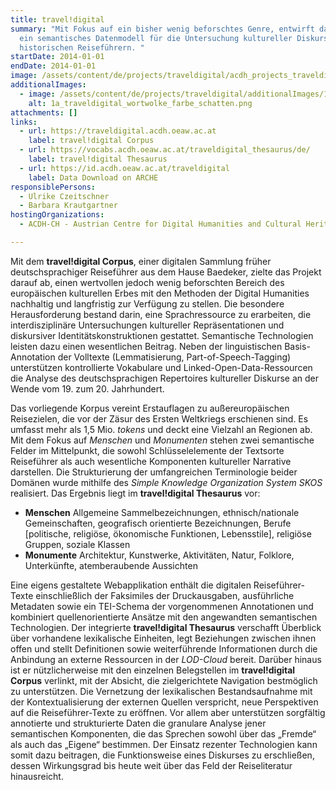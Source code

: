 ```yaml
---
title: travel!digital
summary: "Mit Fokus auf ein bisher wenig beforschtes Genre, entwirft das Projekt
  ein semantisches Datenmodell für die Untersuchung kultureller Diskurse in
  historischen Reiseführern. "
startDate: 2014-01-01
endDate: 2014-01-01
image: /assets/content/de/projects/traveldigital/acdh_projects_traveldigital_titlelimage.png
additionalImages:
  - image: /assets/content/de/projects/traveldigital/additionalImages/1a_traveldigital_wortwolke_farbe_schatten.png
    alt: 1a_traveldigital_wortwolke_farbe_schatten.png
attachments: []
links:
  - url: https://traveldigital.acdh.oeaw.ac.at
    label: travel!digital Corpus
  - url: https://vocabs.acdh.oeaw.ac.at/traveldigital_thesaurus/de/
    label: travel!digital Thesaurus
  - url: https://id.acdh.oeaw.ac.at/traveldigital
    label: Data Download on ARCHE
responsiblePersons:
  - Ulrike Czeitschner
  - Barbara Krautgartner
hostingOrganizations:
  - ACDH-CH - Austrian Centre for Digital Humanities and Cultural Heritage

---
```

Mit dem **travel!digital Corpus**, einer digitalen Sammlung früher deutschsprachiger Reiseführer aus dem Hause Baedeker, zielte das Projekt darauf ab, einen wertvollen jedoch wenig beforschten Bereich des europäischen kulturellen Erbes mit den Methoden der Digital Humanities nachhaltig und langfristig zur Verfügung zu stellen. Die besondere Herausforderung bestand darin, eine Sprachressource zu erarbeiten, die interdisziplinäre Untersuchungen kultureller Repräsentationen und diskursiver Identitätskonstruktionen gestattet. Semantische Technologien leisten dazu einen wesentlichen Beitrag. Neben der linguistischen Basis-Annotation der Volltexte (Lemmatisierung, Part-of-Speech-Tagging) unterstützen kontrollierte Vokabulare und Linked-Open-Data-Ressourcen die Analyse des deutschsprachigen Repertoires kultureller Diskurse an der Wende vom 19. zum 20. Jahrhundert.

Das vorliegende Korpus vereint Erstauflagen zu außereuropäischen Reisezielen, die vor der Zäsur des Ersten Weltkriegs erschienen sind. Es umfasst mehr als 1,5 Mio. _tokens_ und deckt eine Vielzahl an Regionen ab. Mit dem Fokus auf _Menschen_ und _Monumenten_ stehen zwei semantische Felder im Mittelpunkt, die sowohl Schlüsselelemente der Textsorte Reiseführer als auch wesentliche Komponenten kultureller Narrative darstellen. Die Strukturierung der umfangreichen Terminologie beider Domänen wurde mithilfe des _Simple Knowledge Organization System SKOS_ realisiert. Das Ergebnis liegt im **travel!digital Thesaurus** vor:

*   **Menschen** Allgemeine Sammelbezeichnungen, ethnisch/nationale Gemeinschaften, geografisch orientierte Bezeichnungen, Berufe \[politische, religiöse, ökonomische Funktionen, Lebensstile\], religiöse Gruppen, soziale Klassen
*   **Monumente** Architektur, Kunstwerke, Aktivitäten, Natur, Folklore, Unterkünfte, atemberaubende Aussichten

Eine eigens gestaltete Webapplikation enthält die digitalen Reiseführer-Texte einschließlich der Faksimiles der Druckausgaben, ausführliche Metadaten sowie ein TEI-Schema der vorgenommenen Annotationen und kombiniert quellenorientierte Ansätze mit den angewandten semantischen Technologien. Der integrierte **travel!digital Thesaurus** verschafft Überblick über vorhandene lexikalische Einheiten, legt Beziehungen zwischen ihnen offen und stellt Definitionen sowie weiterführende Informationen durch die Anbindung an externe Ressourcen in der _LOD-Cloud_ bereit. Darüber hinaus ist er nützlicherweise mit den einzelnen Belegstellen im **travel!digital Corpus** verlinkt, mit der Absicht, die zielgerichtete Navigation bestmöglich zu unterstützen. Die Vernetzung der lexikalischen Bestandsaufnahme mit der Kontextualisierung der externen Quellen verspricht, neue Perspektiven auf die Reiseführer-Texte zu eröffnen. Vor allem aber unterstützen sorgfältig annotierte und strukturierte Daten die granulare Analyse jener semantischen Komponenten, die das Sprechen sowohl über das „Fremde“ als auch das „Eigene“ bestimmen. Der Einsatz rezenter Technologien kann somit dazu beitragen, die Funktionsweise eines Diskurses zu erschließen, dessen Wirkungsgrad bis heute weit über das Feld der Reiseliteratur hinausreicht.